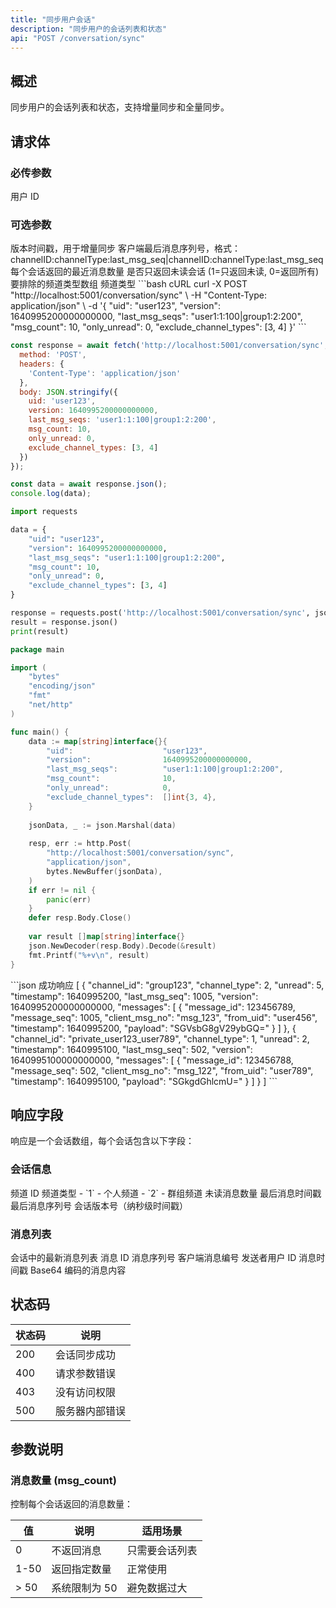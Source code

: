 ```yaml
---
title: "同步用户会话"
description: "同步用户的会话列表和状态"
api: "POST /conversation/sync"
---
```


## 概述

同步用户的会话列表和状态，支持增量同步和全量同步。

## 请求体

### 必传参数

<ParamField body="uid" type="string" required>
用户 ID
</ParamField>

### 可选参数

<ParamField body="version" type="integer">
版本时间戳，用于增量同步
</ParamField>

<ParamField body="last_msg_seqs" type="string">
客户端最后消息序列号，格式：channelID:channelType:last_msg_seq|channelID:channelType:last_msg_seq
</ParamField>

<ParamField body="msg_count" type="integer">
每个会话返回的最近消息数量
</ParamField>

<ParamField body="only_unread" type="integer" default={0}>
是否只返回未读会话 (1=只返回未读, 0=返回所有)
</ParamField>

<ParamField body="exclude_channel_types" type="array">
要排除的频道类型数组
<ParamField body="exclude_channel_types[]" type="integer">
频道类型
</ParamField>
</ParamField>


<RequestExample>
```bash cURL
curl -X POST "http://localhost:5001/conversation/sync" \
  -H "Content-Type: application/json" \
  -d '{
    "uid": "user123",
    "version": 1640995200000000000,
    "last_msg_seqs": "user1:1:100|group1:2:200",
    "msg_count": 10,
    "only_unread": 0,
    "exclude_channel_types": [3, 4]
  }'
```

```javascript JavaScript
const response = await fetch('http://localhost:5001/conversation/sync', {
  method: 'POST',
  headers: {
    'Content-Type': 'application/json'
  },
  body: JSON.stringify({
    uid: 'user123',
    version: 1640995200000000000,
    last_msg_seqs: 'user1:1:100|group1:2:200',
    msg_count: 10,
    only_unread: 0,
    exclude_channel_types: [3, 4]
  })
});

const data = await response.json();
console.log(data);
```

```python Python
import requests

data = {
    "uid": "user123",
    "version": 1640995200000000000,
    "last_msg_seqs": "user1:1:100|group1:2:200",
    "msg_count": 10,
    "only_unread": 0,
    "exclude_channel_types": [3, 4]
}

response = requests.post('http://localhost:5001/conversation/sync', json=data)
result = response.json()
print(result)
```

```go Go
package main

import (
    "bytes"
    "encoding/json"
    "fmt"
    "net/http"
)

func main() {
    data := map[string]interface{}{
        "uid":                    "user123",
        "version":                1640995200000000000,
        "last_msg_seqs":          "user1:1:100|group1:2:200",
        "msg_count":              10,
        "only_unread":            0,
        "exclude_channel_types":  []int{3, 4},
    }
    
    jsonData, _ := json.Marshal(data)
    
    resp, err := http.Post(
        "http://localhost:5001/conversation/sync",
        "application/json",
        bytes.NewBuffer(jsonData),
    )
    if err != nil {
        panic(err)
    }
    defer resp.Body.Close()
    
    var result []map[string]interface{}
    json.NewDecoder(resp.Body).Decode(&result)
    fmt.Printf("%+v\n", result)
}
```
</RequestExample>

<ResponseExample>
```json 成功响应
[
  {
    "channel_id": "group123",
    "channel_type": 2,
    "unread": 5,
    "timestamp": 1640995200,
    "last_msg_seq": 1005,
    "version": 1640995200000000000,
    "messages": [
      {
        "message_id": 123456789,
        "message_seq": 1005,
        "client_msg_no": "msg_123",
        "from_uid": "user456",
        "timestamp": 1640995200,
        "payload": "SGVsbG8gV29ybGQ="
      }
    ]
  },
  {
    "channel_id": "private_user123_user789",
    "channel_type": 1,
    "unread": 2,
    "timestamp": 1640995100,
    "last_msg_seq": 502,
    "version": 1640995100000000000,
    "messages": [
      {
        "message_id": 123456788,
        "message_seq": 502,
        "client_msg_no": "msg_122",
        "from_uid": "user789",
        "timestamp": 1640995100,
        "payload": "SGkgdGhlcmU="
      }
    ]
  }
]
```
</ResponseExample>

## 响应字段

响应是一个会话数组，每个会话包含以下字段：

### 会话信息

<ResponseField name="channel_id" type="string" required>
频道 ID
</ResponseField>

<ResponseField name="channel_type" type="integer" required>
频道类型
- `1` - 个人频道
- `2` - 群组频道
</ResponseField>

<ResponseField name="unread" type="integer" required>
未读消息数量
</ResponseField>

<ResponseField name="timestamp" type="integer" required>
最后消息时间戳
</ResponseField>

<ResponseField name="last_msg_seq" type="integer" required>
最后消息序列号
</ResponseField>

<ResponseField name="version" type="integer" required>
会话版本号（纳秒级时间戳）
</ResponseField>

### 消息列表

<ResponseField name="messages" type="array" required>
会话中的最新消息列表
<Expandable title="消息对象字段">
<ResponseField name="messages[].message_id" type="integer">
消息 ID
</ResponseField>
<ResponseField name="messages[].message_seq" type="integer">
消息序列号
</ResponseField>
<ResponseField name="messages[].client_msg_no" type="string">
客户端消息编号
</ResponseField>
<ResponseField name="messages[].from_uid" type="string">
发送者用户 ID
</ResponseField>
<ResponseField name="messages[].timestamp" type="integer">
消息时间戳
</ResponseField>
<ResponseField name="messages[].payload" type="string">
Base64 编码的消息内容
</ResponseField>
</Expandable>
</ResponseField>

## 状态码

| 状态码 | 说明 |
|--------|------|
| 200 | 会话同步成功 |
| 400 | 请求参数错误 |
| 403 | 没有访问权限 |
| 500 | 服务器内部错误 |


## 参数说明

### 消息数量 (msg_count)

控制每个会话返回的消息数量：

| 值 | 说明 | 适用场景 |
|----|------|----------|
| 0 | 不返回消息 | 只需要会话列表 |
| 1-50 | 返回指定数量 | 正常使用 |
| > 50 | 系统限制为 50 | 避免数据过大 |

